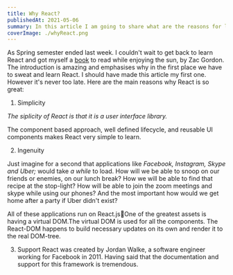 ```yaml
---
title: Why React?
publishedAt: 2021-05-06
summary: In this article I am going to share what are the reasons for learning the React in the first place!
coverImage: ./whyReact.png
---
```


As Spring semester ended last week. I couldn't wait to get back to learn React and got myself a [book](https://www.amazon.com/gp/product/1798752980/ref=ppx_yo_dt_b_asin_title_o00_s01?ie=UTF8&psc=1) to read while enjoying the sun, by Zac Gordon.
The introduction is amazing and emphasises why in the first place we have to sweat and learn React. I should have made this article my first one. However it's never too late. Here are the main reasons why React is so great:

1. Simplicity

_The siplicity of React is that it is a user interface library._

The component based approach, well defined lifecycle, and reusable UI components makes React very simple to learn.

2. Ingenuity

Just imagine for a second that applications like _Facebook, Instagram, Skype and Uber;_ would take _a while_ to load.
How will we be able to snoop on our friends or enemies, on our lunch break?
How we will be able to find that recipe at the stop-light?
How will be able to join the zoom meetings and skype while using our phones?
And the most important how would we get home after a party if Uber didn't exist?

All of these applications run on React.js<span aria-label="a rocket blasting off" role="img">🚀</span>One of the greatest assets is having a virtual DOM.The virtual DOM is used for all the components. The React-DOM happens to build necessary updates on its
own and render it to the real DOM-tree.

3. Support
   React was created by Jordan Walke, a software engineer working for Facebook in 2011. Having said that the documentation and
   support for this framework is tremendous.
